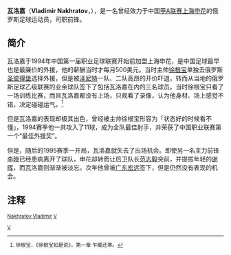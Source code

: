 '''瓦洛嘉'''（'''Vladimir Nakhratov'''，{{bd|1973年|8月12日|||V}}），是一名曾经效力于中国[[甲A联赛|甲A联赛]][[上海申花|上海申花]]的俄罗斯足球运动员，司职前锋。

==简介==
瓦洛嘉于1994年中国第一届职业足球联赛开始前加盟上海申花，是中国足球最早也是最廉价的外援，他的薪酬当时才每月500美元。当时主帅[[徐根宝|徐根宝]]单独去俄罗斯[[圣彼得堡|圣彼得堡]]选择外援，但是被[[圣彼得堡泽尼特足球俱乐部|泽尼特]]一队、二队高昂的开价吓退，转而从当地的俄罗斯足球乙级联赛的业余球队{{tsl|en|FC Saturn-1991 Saint Petersburg||圣彼得堡斯密纳}}签下了包括瓦洛嘉在内的三名球员。当时徐根宝只看了一场训练比赛，而且瓦洛嘉都没有上场，只观看了录像，认为他身材、场上感觉不错，决定碰碰运气。<ref>徐根宝，《徐根宝如是说》，第一章 乍暖还寒。</ref>

但是瓦洛嘉的表现却极其出色，曾经被主帅徐根宝形容为「状态好的时候看不懂」，1994赛季他一共攻入了11球，成为全队最佳射手，并荣获了中国职业联赛第一个“最佳外援奖”。

但是，随后的1995赛季一开局，瓦洛嘉就失去了出场机会。即使另一名主力前锋[[李晓|李晓]]已经患病离开了球队，申花却转而让后卫队长[[范志毅|范志毅]]突前，并提拔年轻的[[谢晖|谢晖]]，而瓦洛嘉则渐渐被淡忘。次年他曾被[[广东宏远足球俱乐部|广东宏远]]签下，但是仍然没有表现的机会。

==注释==
<small>
<references />
{{上海申花1995年}}
{{DEFAULTSORT:Nakhratov,Vladimir}}
[[category:俄罗斯足球运动员|Nakhratov,Vladimir]]
[[category:上海申花球员|V]]
[[Category:中国外籍足球运动员|V]]